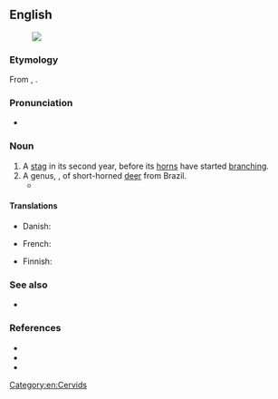 {{also|Brocket}}

==English==
[[File:Mazama_gouazoubira_(AU)-right_01.JPG|thumb|{{taxlink|Mazama gouazoubira|species|ver=220131}}]]

===Etymology===
From {{der|en|frm|brocart}}, {{m|frm|broquart}}.

===Pronunciation===
* {{a|UK}} {{IPA|en|/ˈbɹɒkɪt/}}

===Noun===
{{en-noun}}

# A [[stag]] in its second year, before its [[horn]]s have started [[branch]]ing.
# A genus, {{taxlink|Mazama|genus}}, of short-horned [[deer]] from Brazil.
#* {{quote-text|en|year=1998|author=Valerius Geist|title=Deer of the World| page=118| passage=Before fighting, '''brockets''' rear and jump in display; when fighting, they jump over each other, striking the opponent with the hooves of the forelegs or hind legs in passing.}}

====Translations====
{{trans-top|young stag with straight horns}}
* Danish: {{t|da|spidsbuk|c}}
{{trans-mid}}
* French: {{t+|fr|daguet|m}}
{{trans-bottom}}

{{trans-top|deer of genus ''Mazama''}}
* Finnish: {{t|fi|piikkokauris}}
{{trans-mid}}
{{trans-bottom}}

===See also===
* {{l|en|pricket}}

===References===
* {{pedia|brocket deer}}
* {{specieslite|i=1|Mazama}}
* {{comcatlite|i=1|Mazama}}

[[Category:en:Cervids]]